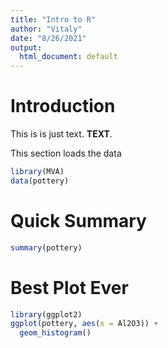 ```yaml
---
title: "Intro to R"
author: "Vitaly"
date: "8/26/2021"
output:
  html_document: default
---
```


# Introduction

This is is just text. **TEXT**. 

This section loads the data

```r
library(MVA)
data(pottery)
```

# Quick Summary

```r
summary(pottery)
```


# Best Plot Ever

```r
library(ggplot2)
ggplot(pottery, aes(x = Al2O3)) +
  geom_histogram()

```




